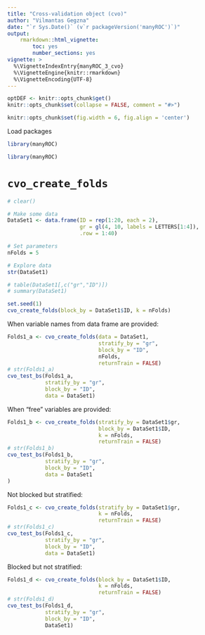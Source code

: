 ```yaml
---
title: "Cross-validation object (cvo)"
author: "Vilmantas Gegzna"
date: "`r Sys.Date()` (v`r packageVersion('manyROC')`)"
output:
    rmarkdown::html_vignette: 
        toc: yes
        number_sections: yes
vignette: >
  %\VignetteIndexEntry{manyROC_3_cvo}
  %\VignetteEngine{knitr::rmarkdown}
  %\VignetteEncoding{UTF-8}
---
```


```r
optDEF <- knitr::opts_chunk$get()
knitr::opts_chunk$set(collapse = FALSE, comment = "#>")

knitr::opts_chunk$set(fig.width = 6, fig.align = 'center')
```

Load packages

```r
library(manyROC)
```
```r
library(manyROC)
```

`cvo_create_folds`
================================================


```r
# clear()

# Make some data
DataSet1 <- data.frame(ID = rep(1:20, each = 2),
                       gr = gl(4, 10, labels = LETTERS[1:4]),
                       .row = 1:40)

# Set parameters
nFolds = 5

# Explore data
str(DataSet1)

# table(DataSet1[,c("gr","ID")])
# summary(DataSet1)
```

```r

set.seed(1)
cvo_create_folds(block_by = DataSet1$ID, k = nFolds)
```

When variable names from data frame are provided:
```r
Folds1_a <- cvo_create_folds(data = DataSet1,
                             stratify_by = "gr",
                             block_by = "ID",
                             nFolds,
                             returnTrain = FALSE)
# str(Folds1_a)
cvo_test_bs(Folds1_a,
            stratify_by = "gr",
            block_by = "ID",
            data = DataSet1)

```

When "free" variables are provided:
```r
Folds1_b <- cvo_create_folds(stratify_by = DataSet1$gr,
                             block_by = DataSet1$ID,
                             k = nFolds,
                             returnTrain = FALSE)
# str(Folds1_b)
cvo_test_bs(Folds1_b,
            stratify_by = "gr",
            block_by = "ID",
            data = DataSet1
)
```

Not blocked but stratified:
```r
Folds1_c <- cvo_create_folds(stratify_by = DataSet1$gr,
                             k = nFolds,
                             returnTrain = FALSE)
# str(Folds1_c)
cvo_test_bs(Folds1_c, 
            stratify_by = "gr",
            block_by = "ID",
            data = DataSet1)
```

Blocked but not stratified:
```r
Folds1_d <- cvo_create_folds(block_by = DataSet1$ID,
                             k = nFolds,
                             returnTrain = FALSE)
# str(Folds1_d)
cvo_test_bs(Folds1_d,
            stratify_by = "gr",
            block_by = "ID",
            DataSet1)
```


